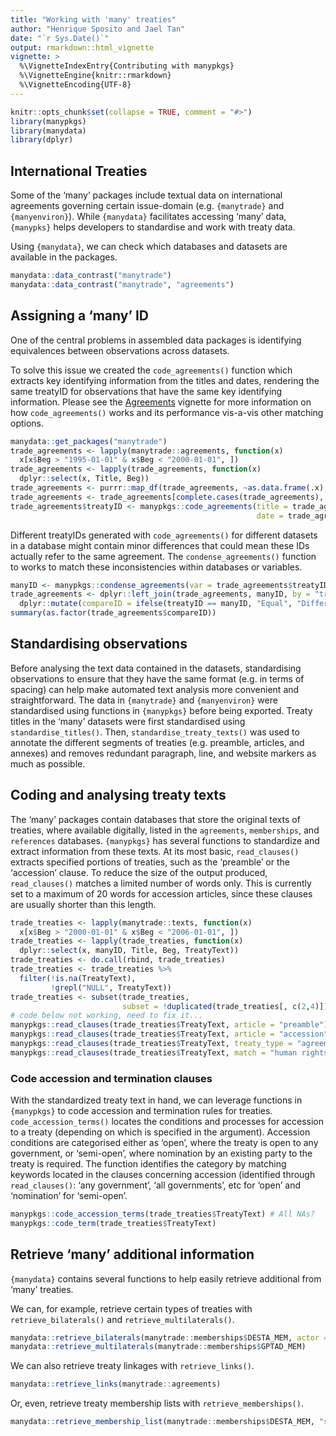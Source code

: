 ```yaml
---
title: "Working with 'many' treaties"
author: "Henrique Sposito and Jael Tan"
date: "`r Sys.Date()`"
output: rmarkdown::html_vignette
vignette: >
  %\VignetteIndexEntry{Contributing with manypkgs}
  %\VignetteEngine{knitr::rmarkdown}
  %\VignetteEncoding{UTF-8}
---
```


```r
knitr::opts_chunk$set(collapse = TRUE, comment = "#>")
library(manypkgs)
library(manydata)
library(dplyr)
```

## International Treaties

Some of the 'many' packages include textual data on international agreements
governing certain issue-domain (e.g. `{manytrade}` and `{manyenviron}`).
While `{manydata}` facilitates accessing 'many' data,
`{manypks}` helps developers to standardise and work with treaty data.

Using `{manydata}`, we can check which databases and datasets are available in
the packages.

```r
manydata::data_contrast("manytrade")
manydata::data_contrast("manytrade", "agreements")
```

## Assigning a 'many' ID

One of the central problems in assembled data packages is identifying
equivalences between observations across datasets.

To solve this issue we created the `code_agreements()` function
which extracts key identifying information from the titles and dates,
rendering the same treatyID for observations that have the same key identifying information.
Please see the [Agreements](https://globalgov.github.io/manypkgs/articles/agreements.html) vignette for more information on how `code_agreements()` works
and its performance vis-a-vis other matching options.

```r
manydata::get_packages("manytrade")
trade_agreements <- lapply(manytrade::agreements, function(x) 
  x[x$Beg > "1995-01-01" & x$Beg < "2000-01-01", ])
trade_agreements <- lapply(trade_agreements, function(x) 
  dplyr::select(x, Title, Beg))
trade_agreements <- purrr::map_df(trade_agreements, ~as.data.frame(.x), .id = "Dataset")
trade_agreements <- trade_agreements[complete.cases(trade_agreements), ]
trade_agreements$treatyID <- manypkgs::code_agreements(title = trade_agreements$Title,
                                                       date = trade_agreements$Beg)
```

Different treatyIDs generated with `code_agreements()` for different datasets in a database
might contain minor differences that could mean these IDs actually refer to the same agreement.
The `condense_agreements()` function to works to match these inconsistencies
within databases or variables.

```r
manyID <- manypkgs::condense_agreements(var = trade_agreements$treatyID)
trade_agreements <- dplyr::left_join(trade_agreements, manyID, by = "treatyID") %>% 
  dplyr::mutate(compareID = ifelse(treatyID == manyID, "Equal", "Different"))
summary(as.factor(trade_agreements$compareID))
```

## Standardising observations

Before analysing the text data contained in the datasets,
standardising observations to ensure that they have the same format (e.g. in terms of spacing)
can help make automated text analysis more convenient and straightforward.
The data in `{manytrade}` and `{manyenviron}` were standardised
using functions in `{manypkgs}` before being exported.
Treaty titles in the 'many' datasets were first standardised using `standardise_titles()`.
Then, `standardise_treaty_texts()` was used to annotate the different segments of treaties
(e.g. preamble, articles, and annexes) and removes redundant paragraph, line,
and website markers as much as possible.

## Coding and analysing treaty texts

The 'many' packages contain databases that store the original texts of treaties,
where available digitally,
listed in the `agreements`, `memberships`, and `references` databases.
`{manypkgs}` has several functions to standardize and extract information from these texts.
At its most basic, `read_clauses()` extracts specified portions of treaties,
such as the 'preamble' or the 'accession' clause.
To reduce the size of the output produced,
`read_clauses()` matches a limited number of words only.
This is currently set to a maximum of 20 words for accession articles,
since these clauses are usually shorter than this length.

```r
trade_treaties <- lapply(manytrade::texts, function(x) 
  x[x$Beg > "2000-01-01" & x$Beg < "2006-01-01", ])
trade_treaties <- lapply(trade_treaties, function(x) 
  dplyr::select(x, manyID, Title, Beg, TreatyText))
trade_treaties <- do.call(rbind, trade_treaties)
trade_treaties <- trade_treaties %>%
  filter(!is.na(TreatyText),
         !grepl("NULL", TreatyText))
trade_treaties <- subset(trade_treaties,
                         subset = !duplicated(trade_treaties[, c(2,4)]))
# code below not working, need to fix it...
manypkgs::read_clauses(trade_treaties$TreatyText, article = "preamble") # needs to improve...
manypkgs::read_clauses(trade_treaties$TreatyText, article = "accession")
manypkgs::read_clauses(trade_treaties$TreatyText, treaty_type = "agreements")
manypkgs::read_clauses(trade_treaties$TreatyText, match = "human rights")
```

### Code accession and termination clauses

With the standardized treaty text in hand, we can leverage functions in 
`{manypkgs}` to code accession and termination rules for treaties.
`code_accession_terms()` locates the conditions and processes for accession to a treaty
(depending on which is specified in the argument).
Accession conditions are categorised either as 'open',
where the treaty is open to any government,
or 'semi-open', where nomination by an existing party to the treaty is required.
The function identifies the category by matching keywords located in the
clauses concerning accession (identified through `read_clauses()`:
'any government', 'all governments', etc for 'open' and
'nomination' for 'semi-open'.

```r
manypkgs::code_accession_terms(trade_treaties$TreatyText) # All NAs?
manypkgs::code_term(trade_treaties$TreatyText)
```

## Retrieve 'many' additional information

`{manydata}` contains several functions to help easily retrieve additional
from 'many' treaties.

We can, for example, retrieve certain types of treaties with
`retrieve_bilaterals()` and `retrieve_multilaterals()`.

```r
manydata::retrieve_bilaterals(manytrade::memberships$DESTA_MEM, actor = "stateID")
manydata::retrieve_multilaterals(manytrade::memberships$GPTAD_MEM)
```

We can also retrieve treaty linkages with `retrieve_links()`.

```r
manydata::retrieve_links(manytrade::agreements)
```

Or, even, retrieve treaty membership lists with `retrieve_memberships()`.

```r
manydata::retrieve_membership_list(manytrade::memberships$DESTA_MEM, "stateID")
```
